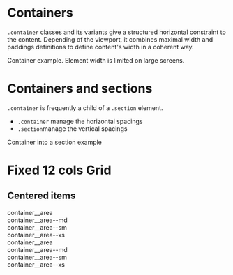 
<Meta
  title="Layouts/Containers"
/>

# Containers

`.container` classes and its variants give a structured horizontal constraint to the content. Depending of the viewport, it combines maximal width and paddings definitions to define content's width in a coherent way.

<Canvas >
<div class="container">
  Container example. Element width is limited on large screens.
</div>
</Canvas>

# Containers and sections

`.container` is frequently a child of a `.section` element.
- `.container` manage the horizontal spacings
- `.section`manage the vertical spacings

<Canvas >
  <section class="section bg--secondary-100">
    <div class="container">
      Container into a section example
    </div>
  </section>
</Canvas>


# Fixed 12 cols Grid

## Centered items

<Canvas className="storybook-demo-grid">
  <div class="container--area gap--responsive">
    <div class="container__area">container__area</div>
    <div class="container__area--md">container__area--md</div>
    <div class="container__area--sm">container__area--sm</div>
    <div class="container__area--xs">container__area--xs</div>
  </div>
</Canvas>

<Canvas className="storybook-demo-grid">
  <div class="grid container--area gap--responsive">
    <div class="container__area">container__area</div>
    <div class="container__area--md">container__area--md</div>
    <div class="container__area--sm">container__area--sm</div>
    <div class="container__area--xs">container__area--xs</div>
  </div>
</Canvas>
